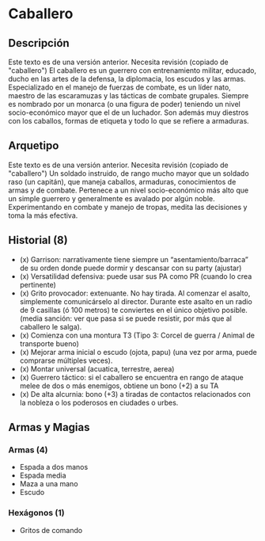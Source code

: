 
# Caballero

<Bleed>
  <Screenshot src={placeholderImage} alt="placeholder" full />
</Bleed>

## Descripción

<Callout type="warning" emoji="🔎">
  Este texto es de una versión anterior. Necesita revisión (copiado de "caballero")
</Callout>
El caballero es un guerrero con entrenamiento militar, educado, ducho en las artes
de la defensa, la diplomacia, los escudos y las armas. Especializado en el manejo
de fuerzas de combate, es un líder nato, maestro de las escaramuzas y las tácticas
de combate grupales. Siempre es nombrado por un monarca (o una figura de poder) teniendo
un nivel socio-económico mayor que el de un luchador. Son además muy diestros con
los caballos, formas de etiqueta y todo lo que se refiere a armaduras.

## Arquetipo

<Callout type="warning" emoji="🔎">
  Este texto es de una versión anterior. Necesita revisión (copiado de "caballero")
</Callout>
Un soldado instruido, de rango mucho mayor que un soldado raso (un capitán), que
maneja caballos, armaduras, conocimientos de armas y de combate. Pertenece a un nivel
socio-económico más alto que un simple guerrero y generalmente es avalado por algún
noble. Experimentando en combate y manejo de tropas, medita las decisiones y toma
la más efectiva.

## Historial (8)

- (x) Garrison: narrativamente tiene siempre un “asentamiento/barraca” de su orden donde puede dormir y descansar con su party (ajustar)
- (x) Versatilidad defensiva: puede usar sus PA como PR (cuando lo crea pertinente)
- (x) Grito provocador: extenuante. No hay tirada. Al comenzar el asalto, simplemente comunicárselo al director. Durante este asalto en un radio de 9 casillas (ó 100 metros) te conviertes en el único objetivo posible. (media sanción: ver que pasa si se puede resistir, por más que al caballero le salga).
- (x) Comienza con una montura T3 (Tipo 3: Corcel de guerra / Animal de transporte bueno)
- (x) Mejorar arma inicial o escudo (ojota, papu) (una vez por arma, puede comprarse múltiples veces).
- (x) Montar universal (acuatica, terrestre, aerea)
- (x) Guerrero táctico: si el caballero se encuentra en rango de ataque melee de dos o más enemigos, obtiene un bono (+2) a su TA
- (x) De alta alcurnia: bono (+3) a tiradas de contactos relacionados con la nobleza o los poderosos en ciudades o urbes.

## Armas y Magias

### Armas (4)

- Espada a dos manos
- Espada media
- Maza a una mano
- Escudo

### Hexágonos (1)

- Gritos de comando
